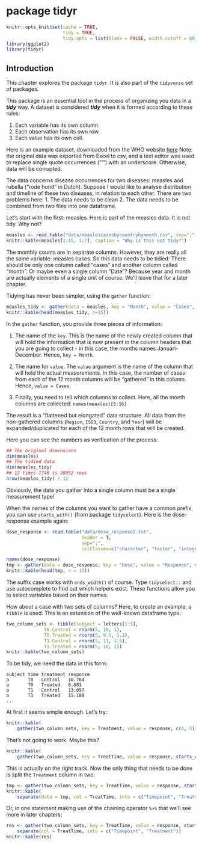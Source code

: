# package tidyr {#tidyr}


```r
knitr::opts_knit$set(cache = TRUE,
                     tidy = TRUE,
                     tidy.opts = list(blank = FALSE, width.cutoff = 60))
library(ggplot2)
library(tidyr)
```

## Introduction

This chapter explores the package `tidyr`. It is also part of the `tidyverse` set of packages.

This package is an essential tool in the process of organizing you data in a **_tidy_** way.
A dataset is considered **_tidy_** when it is formed according to these rules:

1. Each variable has its own column.
2. Each observation has its own row.
3. Each value has its own cell.

Here is an example dataset, downloaded from the WHO website [here](https://www.who.int/immunization/monitoring_surveillance/burden/vpd/surveillance_type/active/measles_monthlydata/en/)
Note: the original data was exported from Excel to csv, and a text editor was used to replace single quote occurrences ("'") with an underscore. Otherwise, data will be corrupted.


The data concerns disease occurrences for two diseases: measles and rubella ("rode hond" in Dutch).
Suppose I would like to analyse distribution and timeline of these two diseases, in relation to each other.
There are two problems here:
1. The data needs to be clean
2. The data needs to be combined from two files into one dataframe.

Let's start with the first: measles. 
Here is part of the measles data. It is not tidy. Why not?

```r
measles <- read.table("data/measlescasesbycountrybymonth.csv", sep=";", header = T)
knitr::kable(measles[1:15, 1:7], caption = "Why is this not tidy?")
```

The monthly counts are in separate columns. However, they are really all the same variable: measles cases. So this data needs to be tidied: There should be only one column called "cases" and another column called "month". Or maybe even a single column "Date"? Because year and month are actually elements of a single unit of course. We'll leave that for a later chapter.

Tidying has never been simpler, using the `gather` function:

```r
measles_tidy <- gather(data = measles, key = "Month", value = "Cases", names(measles)[5:16])
knitr::kable(head(measles_tidy, n=15))
```

In the `gather` function, you provide three pieces of information:  

1. The name of the `key`. This is the name of the newly created column that will hold the information that is now present in the column headers that you are going to collect - in this case, the months names Januari-December. Hence, `key = Month`.

2. The name for `value`. The `value` argument is the name of the column that will hold the actual measurements. In this case, the number of cases from each of the 12 month columns will be "gathered" in this column. Hence, `value = Cases`.

3. Finally, you need to tell which columns to collect. Here, all the month columns are collected: `names(measles)[5:16]`

The result is a "flattened but elongated" data structure. All data from the non-gathered columns (`Region`, `ISO3`, `Country`, and `Year`) will be expanded/duplicated for each of the 12 month rows that will be created.

Here you can see the numbers as verification of the process:

```r
## The original dimensions
dim(measles)
## The tidied data
dim(measles_tidy)
## 12 times 1746 is 20952 rows
nrow(measles_tidy) / 12
```

Obviously, the data you gather into a single column must be a single measurement type!

When the names of the columns you want to gather have a common prefix, you can use `starts_with()` (from package `tidyselect`). Here is the dose-response example again:

```r
dose_response <- read.table("data/dose_response2.txt",
                            header = T,
                            sep=";",
                            colClasses=c("character", "factor", "integer", "integer"))

names(dose_response)
tmp <- gather(data = dose_response, key = "Dose", value = "Response", starts_with("dose"))
knitr::kable(head(tmp, n = 15))
```

The suffix case works with `ends_width()` of course. Type `tidyselect::` and use autocomplete to find out which helpers exist. These functions allow you to select variables based on their names.

How about a case with two sets of columns? Here, to create an example, a `tibble` is used. This is an extension of the well-known dataframe type.

```r
two_column_sets <- tibble(subject = letters[1:5],
              T0.Control = rnorm(5, 10, 1),
              T0.Treated = rnorm(5, 9.5, 1.2),
              T1.Control = rnorm(5, 11, 1.5),
              T1.Treated = rnorm(5, 16, 2))
knitr::kable(two_column_sets)
```

To be tidy, we need the data in this form:

```
subject time treatment response
a       T0   Control   10.764
a       T0   Treated   8.681
a       T1   Control   13.057
a       T1   Treated   15.188
...
```

At first it seems simple enough. Let's try:

```r
knitr::kable(
    gather(two_column_sets, key = Treatment, value = response, c(4, 5)))
```

That's not going to work.
Maybe this?

```r
knitr::kable(
    gather(two_column_sets, key = TreatTime, value = response, starts_with("T")))
```

This is actually on the right track. Now the only thing that needs to be done is split the `Treatment` column in two:

```r
tmp <- gather(two_column_sets, key = TreatTime, value = response, starts_with("T"))
knitr::kable(
    separate(data = tmp, col = TreatTime, into = c("Timepoint", "Treatment")))
```

Or, in one statement making use of the chaining operator `%>%` that we'll see more in later chapters:

```r
res <- gather(two_column_sets, key = TreatTime, value = response, starts_with("T")) %>%
    separate(col = TreatTime, into = c("Timepoint", "Treatment"))
knitr::kable(res)
```


